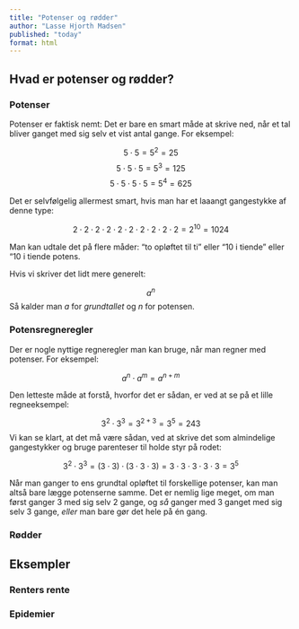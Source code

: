 ```yaml
---
title: "Potenser og rødder"
author: "Lasse Hjorth Madsen"
published: "today"
format: html
---
```


## Hvad er potenser og rødder? {#sec-potenser}
### Potenser

Potenser er faktisk nemt: Det er bare en smart måde at skrive ned, når et tal bliver ganget med sig selv et vist antal gange. For eksempel:

$$ 5 \cdot 5 = 5^2 = 25 $$
$$ 5 \cdot 5 \cdot 5 = 5^3 = 125 $$
$$ 5 \cdot 5 \cdot 5 \cdot 5 = 5^4 = 625 $$

Det er selvfølgelig allermest smart, hvis man har et laaangt gangestykke af denne type:

$$ 2 \cdot 2 \cdot 2 \cdot 2 \cdot 2 \cdot 2 \cdot 2 \cdot 2 \cdot 2 \cdot 2= 2^{10} = 1024 $$

Man kan udtale det på flere måder: "to opløftet til ti" eller "10 i tiende" eller "10 i tiende potens.

Hvis vi skriver det lidt mere generelt:

$$ a^n $$
Så kalder man $a$ for *grundtallet* og $n$ for potensen.

### Potensregneregler

Der er nogle nyttige regneregler man kan bruge, når man regner med potenser. For eksempel:

$$ a^n \cdot a^m = a^{n+m}$$

Den letteste måde at forstå, hvorfor det er sådan, er ved at se på et lille regneeksempel:

$$ 3^2 \cdot 3^3 = 3^{2+3} = 3^5 = 243 $$
Vi kan se klart, at det må være sådan, ved at skrive det som almindelige gangestykker og bruge parenteser til holde styr på rodet:

$$ 3^2 \cdot 3^3 = (3 \cdot 3) \cdot (3 \cdot 3 \cdot 3) = 3 \cdot 3 \cdot 3 \cdot 3 \cdot 3 = 3^5 $$

Når man ganger to ens grundtal opløftet til forskellige potenser, kan man altså bare lægge potenserne samme. Det er nemlig lige meget, om man først ganger 3 med sig selv 2 gange, og *så* ganger med 3 ganget med sig selv 3 gange, *eller* man bare gør det hele på én gang.



### Rødder

## Eksempler

### Renters rente

### Epidemier
